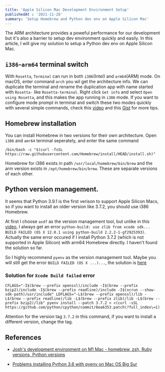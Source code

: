 ```yaml
---
title: 'Apple Silicon Mac Development Environment Setup'
publishedAt : '2021-11-28'
summary: 'Setup Homebrew and Python dev env on Apple Silicon Mac'
---
```



The ARM architecture provides a poweful performance for our development but it's also a
barrier to setup dev environment quickly and easily. In this article, I will give my solution to setup a Python
dev env on Apple Silicon Mac.

## `i386`-`arm64` terminal switch

With `Rosetta`, `Terminal` can run in both `i386`(Intel) and `arm64`(ARM) mode.
On macOS, enter command `arch` you wil get the architecture info. We can duplicate the 
terminal and rename the duplication app with name started with `Rosetta-` like `Rosetta-terminal`.
Right click `Get info` and select `Open using Rosetta`, and this makes the app running in `i386` mode.
If you want to configure mode prompt in terminal and switch these two modes quickly with several simple commands, check this [video](youtube.com/watch?v=EG-K5n20_HQ) 
and this [Gist](https://gist.github.com/joshdholtz/d1a7295c51e031a8de7e11c36f25ab61) for more tips.

## Homebrew installation

You can install Homebrew in two versions for their own architecture. Open `i386` and `amr64` terminal seperately, and enter the same 
command
```bash:
/bin/bash -c "$(curl -fsSL https://raw.githubusercontent.com/Homebrew/install/HEAD/install.sh)"
```

Homebrew for i386 exists in path `/usr/local/homebrew/bin/brew` and the arm version exists in `/opt/homebrew/bin/brew`.
These are separate versions of each other.


## Python version management.

It seems that Python 3.9.1 is the first verison to support Apple Silicon Macs, so if you want to install an older 
version like 3.7.2, you should use i386 Homebrew.

At first I choose `asdf` as the version management tool, but unlike in this [video](youtube.com/watch?v=EG-K5n20_HQ), I always get an 
error `python-build: use zlib from xcode sdk... BUILD FAILED (OS X 12.0.1 using python-build 2.2.2-1-gf2925393)`. Actually the same error occured if I install 
Python 3.7.2 (which is not supported in Apple Silicon) with arm64 Homebrew directly. I haven't found the solution so far.

So I highly recommend `pyenv` as the version management tool. Maybe you will still get the error `BUILD FAILED (OS X ...)...`, the solution 
is [here](https://stackoverflow.com/questions/66482346/problems-installing-python-3-6-with-pyenv-on-mac-os-big-sur)

### Solution for `Xcode Build failed` error

```bash:
CFLAGS="-I$(brew --prefix openssl)/include -I$(brew --prefix bzip2)/include -I$(brew --prefix readline)/include -I$(xcrun --show-sdk-path)/usr/include" LDFLAGS="-L$(brew --prefix openssl)/lib -L$(brew --prefix readline)/lib -L$(brew --prefix zlib)/lib -L$(brew --prefix bzip2)/lib" pyenv install --patch 3.7.2 < <(curl -sSL https://github.com/python/cpython/commit/8ea6353.patch\?full_index\=1)
```

Attention for the version tag `3.7.2` in this command, if you want to install a different version, change the tag.


## References

- [Josh's development environment on M1 Mac - homebrew, zsh, Ruby versions, Python versions](youtube.com/watch?v=EG-K5n20_HQ)

- [Problems installing Python 3.6 with pyenv on Mac OS Big Sur](https://stackoverflow.com/questions/66482346/problems-installing-python-3-6-with-pyenv-on-mac-os-big-sur)

